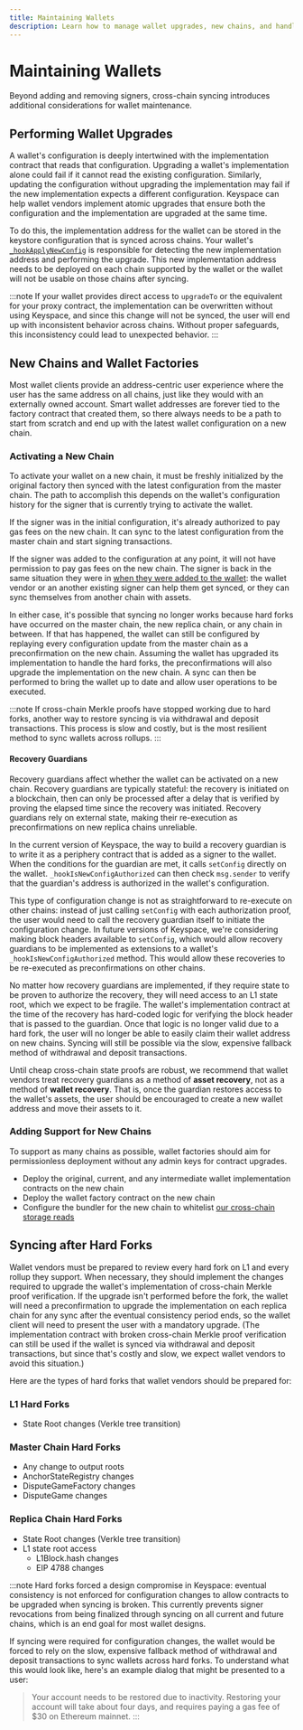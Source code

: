 ```yaml
---
title: Maintaining Wallets
description: Learn how to manage wallet upgrades, new chains, and handle hard forks
---
```


# Maintaining Wallets

Beyond adding and removing signers, cross-chain syncing introduces additional considerations for wallet maintenance.

## Performing Wallet Upgrades

A wallet's configuration is deeply intertwined with the implementation contract that reads that configuration. Upgrading a wallet's implementation alone could fail if it cannot read the existing configuration. Similarly, updating the configuration without upgrading the implementation may fail if the new implementation expects a different configuration. Keyspace can help wallet vendors implement atomic upgrades that ensure both the configuration and the implementation are upgraded at the same time.

To do this, the implementation address for the wallet can be stored in the keystore configuration that is synced across chains. Your wallet's [`_hookApplyNewConfig`](/keystore-basics#_hookapplynewconfig) is responsible for detecting the new implementation address and performing the upgrade. This new implementation address needs to be deployed on each chain supported by the wallet or the wallet will not be usable on those chains after syncing.

:::note
If your wallet provides direct access to `upgradeTo` or the equivalent for your proxy contract, the implementation can be overwritten without using Keyspace, and since this change will not be synced, the user will end up with inconsistent behavior across chains. Without proper safeguards, this inconsistency could lead to unexpected behavior.
:::

## New Chains and Wallet Factories

Most wallet clients provide an address-centric user experience where the user has the same address on all chains, just like they would with an externally owned account. Smart wallet addresses are forever tied to the factory contract that created them, so there always needs to be a path to start from scratch and end up with the latest wallet configuration on a new chain.

### Activating a New Chain

To activate your wallet on a new chain, it must be freshly initialized by the original factory then synced with the latest configuration from the master chain. The path to accomplish this depends on the wallet's configuration history for the signer that is currently trying to activate the wallet.

If the signer was in the initial configuration, it's already authorized to pay gas fees on the new chain. It can sync to the latest configuration from the master chain and start signing transactions.

If the signer was added to the configuration at any point, it will not have permission to pay gas fees on the new chain. The signer is back in the same situation they were in [when they were added to the wallet](/using-new-signers): the wallet vendor or an another existing signer can help them get synced, or they can sync themselves from another chain with assets.

In either case, it's possible that syncing no longer works because hard forks have occurred on the master chain, the new replica chain, or any chain in between. If that has happened, the wallet can still be configured by replaying every configuration update from the master chain as a preconfirmation on the new chain. Assuming the wallet has upgraded its implementation to handle the hard forks, the preconfirmations will also upgrade the implementation on the new chain. A sync can then be performed to bring the wallet up to date and allow user operations to be executed.

:::note
If cross-chain Merkle proofs have stopped working due to hard forks, another way to restore syncing is via withdrawal and deposit transactions. This process is slow and costly, but is the most resilient method to sync wallets across rollups.
:::

#### Recovery Guardians

Recovery guardians affect whether the wallet can be activated on a new chain. Recovery guardians are typically stateful: the recovery is initiated on a blockchain, then can only be processed after a delay that is verified by proving the elapsed time since the recovery was initiated. Recovery guardians rely on external state, making their re-execution as preconfirmations on new replica chains unreliable.

In the current version of Keyspace, the way to build a recovery guardian is to write it as a periphery contract that is added as a signer to the wallet. When the conditions for the guardian are met, it calls `setConfig` directly on the wallet. `_hookIsNewConfigAuthorized` can then check `msg.sender` to verify that the guardian's address is authorized in the wallet's configuration.

This type of configuration change is not as straightforward to re-execute on other chains: instead of just calling `setConfig` with each authorization proof, the user would need to call the recovery guardian itself to initiate the configuration change. In future versions of Keyspace, we're considering making block headers available to `setConfig`, which would allow recovery guardians to be implemented as extensions to a wallet's `_hookIsNewConfigAuthorized` method. This would allow these recoveries to be re-executed as preconfirmations on other chains.

No matter how recovery guardians are implemented, if they require state to be proven to authorize the recovery, they will need access to an L1 state root, which we expect to be fragile. The wallet's implementation contract at the time of the recovery has hard-coded logic for verifying the block header that is passed to the guardian. Once that logic is no longer valid due to a hard fork, the user will no longer be able to easily claim their wallet address on new chains. Syncing will still be possible via the slow, expensive fallback method of withdrawal and deposit transactions.

Until cheap cross-chain state proofs are robust, we recommend that wallet vendors treat recovery guardians as a method of **asset recovery**, not as a method of **wallet recovery**. That is, once the guardian restores access to the wallet's assets, the user should be encouraged to create a new wallet address and move their assets to it.

### Adding Support for New Chains

To support as many chains as possible, wallet factories should aim for permissionless deployment without any admin keys for contract upgrades.

* Deploy the original, current, and any intermediate wallet implementation contracts on the new chain
* Deploy the wallet factory contract on the new chain
* Configure the bundler for the new chain to whitelist [our cross-chain storage reads](/using-new-signers#cross-contract-storage-reads)

## Syncing after Hard Forks

Wallet vendors must be prepared to review every hard fork on L1 and every rollup they support. When necessary, they should implement the changes required to upgrade the wallet's implementation of cross-chain Merkle proof verification. If the upgrade isn't performed before the fork, the wallet will need a preconfirmation to upgrade the implementation on each replica chain for any sync after the eventual consistency period ends, so the wallet client will need to present the user with a mandatory upgrade. (The implementation contract with broken cross-chain Merkle proof verification can still be used if the wallet is synced via withdrawal and deposit transactions, but since that's costly and slow, we expect wallet vendors to avoid this situation.)

Here are the types of hard forks that wallet vendors should be prepared for:

### L1 Hard Forks

* State Root changes (Verkle tree transition)

### Master Chain Hard Forks

* Any change to output roots
* AnchorStateRegistry changes
* DisputeGameFactory changes
* DisputeGame changes

### Replica Chain Hard Forks

* State Root changes (Verkle tree transition)
* L1 state root access
  * L1Block.hash changes
  * EIP 4788 changes

:::note
Hard forks forced a design compromise in Keyspace: eventual consistency is not enforced for configuration changes to allow contracts to be upgraded when syncing is broken. This currently prevents signer revocations from being finalized through syncing on all current and future chains, which is an end goal for most wallet designs.

If syncing were required for configuration changes, the wallet would be forced to rely on the slow, expensive fallback method of withdrawal and deposit transactions to sync wallets across hard forks. To understand what this would look like, here's an example dialog that might be presented to a user:

> Your account needs to be restored due to inactivity. Restoring your account will take about four days, and requires paying a gas fee of $30 on Ethereum mainnet.
:::
